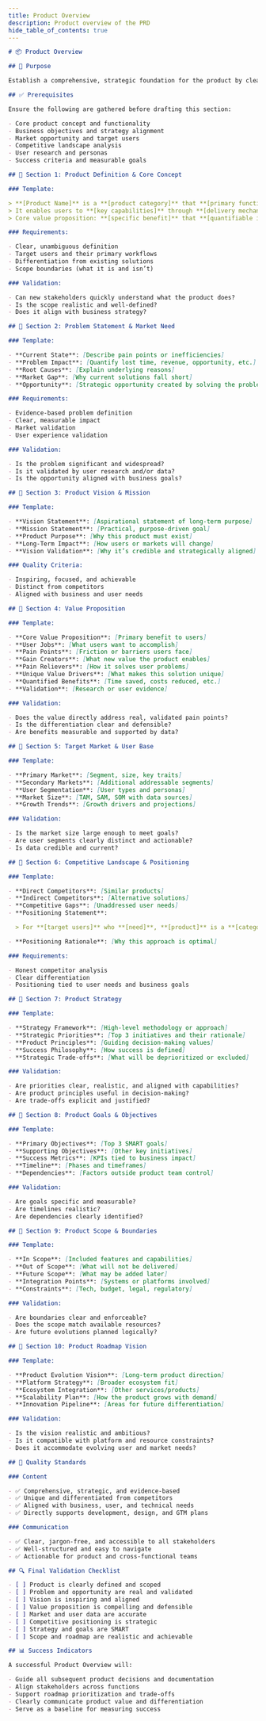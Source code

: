 ```yaml
---
title: Product Overview
description: Product overview of the PRD
hide_table_of_contents: true
---
```


```markdown
# 📦 Product Overview

## 🧭 Purpose

Establish a comprehensive, strategic foundation for the product by clearly defining what it is, why it exists, who it serves, how it competes, and how success will be measured. This section informs and aligns all subsequent PRD sections and product decisions.

## ✅ Prerequisites

Ensure the following are gathered before drafting this section:

- Core product concept and functionality
- Business objectives and strategy alignment
- Market opportunity and target users
- Competitive landscape analysis
- User research and personas
- Success criteria and measurable goals

## 🔹 Section 1: Product Definition & Core Concept

### Template:

> **[Product Name]** is a **[product category]** that **[primary function]** for **[target users]**.
> It enables users to **[key capabilities]** through **[delivery mechanism]**.
> Core value proposition: **[specific benefit]** that **[quantifiable impact]**.

### Requirements:

- Clear, unambiguous definition
- Target users and their primary workflows
- Differentiation from existing solutions
- Scope boundaries (what it is and isn’t)

### Validation:

- Can new stakeholders quickly understand what the product does?
- Is the scope realistic and well-defined?
- Does it align with business strategy?

## 🔹 Section 2: Problem Statement & Market Need

### Template:

- **Current State**: [Describe pain points or inefficiencies]
- **Problem Impact**: [Quantify lost time, revenue, opportunity, etc.]
- **Root Causes**: [Explain underlying reasons]
- **Market Gap**: [Why current solutions fall short]
- **Opportunity**: [Strategic opportunity created by solving the problem]

### Requirements:

- Evidence-based problem definition
- Clear, measurable impact
- Market validation
- User experience validation

### Validation:

- Is the problem significant and widespread?
- Is it validated by user research and/or data?
- Is the opportunity aligned with business goals?

## 🔹 Section 3: Product Vision & Mission

### Template:

- **Vision Statement**: [Aspirational statement of long-term purpose]
- **Mission Statement**: [Practical, purpose-driven goal]
- **Product Purpose**: [Why this product must exist]
- **Long-Term Impact**: [How users or markets will change]
- **Vision Validation**: [Why it’s credible and strategically aligned]

### Quality Criteria:

- Inspiring, focused, and achievable
- Distinct from competitors
- Aligned with business and user needs

## 🔹 Section 4: Value Proposition

### Template:

- **Core Value Proposition**: [Primary benefit to users]
- **User Jobs**: [What users want to accomplish]
- **Pain Points**: [Friction or barriers users face]
- **Gain Creators**: [What new value the product enables]
- **Pain Relievers**: [How it solves user problems]
- **Unique Value Drivers**: [What makes this solution unique]
- **Quantified Benefits**: [Time saved, costs reduced, etc.]
- **Validation**: [Research or user evidence]

### Validation:

- Does the value directly address real, validated pain points?
- Is the differentiation clear and defensible?
- Are benefits measurable and supported by data?

## 🔹 Section 5: Target Market & User Base

### Template:

- **Primary Market**: [Segment, size, key traits]
- **Secondary Markets**: [Additional addressable segments]
- **User Segmentation**: [User types and personas]
- **Market Size**: [TAM, SAM, SOM with data sources]
- **Growth Trends**: [Growth drivers and projections]

### Validation:

- Is the market size large enough to meet goals?
- Are user segments clearly distinct and actionable?
- Is data credible and current?

## 🔹 Section 6: Competitive Landscape & Positioning

### Template:

- **Direct Competitors**: [Similar products]
- **Indirect Competitors**: [Alternative solutions]
- **Competitive Gaps**: [Unaddressed user needs]
- **Positioning Statement**:

  > For **[target users]** who **[need]**, **[product]** is a **[category]** that **[benefit]**. Unlike **[competitor]**, it **[differentiator]**.

- **Positioning Rationale**: [Why this approach is optimal]

### Requirements:

- Honest competitor analysis
- Clear differentiation
- Positioning tied to user needs and business goals

## 🔹 Section 7: Product Strategy

### Template:

- **Strategy Framework**: [High-level methodology or approach]
- **Strategic Priorities**: [Top 3 initiatives and their rationale]
- **Product Principles**: [Guiding decision-making values]
- **Success Philosophy**: [How success is defined]
- **Strategic Trade-offs**: [What will be deprioritized or excluded]

### Validation:

- Are priorities clear, realistic, and aligned with capabilities?
- Are product principles useful in decision-making?
- Are trade-offs explicit and justified?

## 🔹 Section 8: Product Goals & Objectives

### Template:

- **Primary Objectives**: [Top 3 SMART goals]
- **Supporting Objectives**: [Other key initiatives]
- **Success Metrics**: [KPIs tied to business impact]
- **Timeline**: [Phases and timeframes]
- **Dependencies**: [Factors outside product team control]

### Validation:

- Are goals specific and measurable?
- Are timelines realistic?
- Are dependencies clearly identified?

## 🔹 Section 9: Product Scope & Boundaries

### Template:

- **In Scope**: [Included features and capabilities]
- **Out of Scope**: [What will not be delivered]
- **Future Scope**: [What may be added later]
- **Integration Points**: [Systems or platforms involved]
- **Constraints**: [Tech, budget, legal, regulatory]

### Validation:

- Are boundaries clear and enforceable?
- Does the scope match available resources?
- Are future evolutions planned logically?

## 🔹 Section 10: Product Roadmap Vision

### Template:

- **Product Evolution Vision**: [Long-term product direction]
- **Platform Strategy**: [Broader ecosystem fit]
- **Ecosystem Integration**: [Other services/products]
- **Scalability Plan**: [How the product grows with demand]
- **Innovation Pipeline**: [Areas for future differentiation]

### Validation:

- Is the vision realistic and ambitious?
- Is it compatible with platform and resource constraints?
- Does it accommodate evolving user and market needs?

## 📌 Quality Standards

### Content

- ✅ Comprehensive, strategic, and evidence-based
- ✅ Unique and differentiated from competitors
- ✅ Aligned with business, user, and technical needs
- ✅ Directly supports development, design, and GTM plans

### Communication

- ✅ Clear, jargon-free, and accessible to all stakeholders
- ✅ Well-structured and easy to navigate
- ✅ Actionable for product and cross-functional teams

## 🔍 Final Validation Checklist

- [ ] Product is clearly defined and scoped
- [ ] Problem and opportunity are real and validated
- [ ] Vision is inspiring and aligned
- [ ] Value proposition is compelling and defensible
- [ ] Market and user data are accurate
- [ ] Competitive positioning is strategic
- [ ] Strategy and goals are SMART
- [ ] Scope and roadmap are realistic and achievable

## 📊 Success Indicators

A successful Product Overview will:

- Guide all subsequent product decisions and documentation
- Align stakeholders across functions
- Support roadmap prioritization and trade-offs
- Clearly communicate product value and differentiation
- Serve as a baseline for measuring success
```
